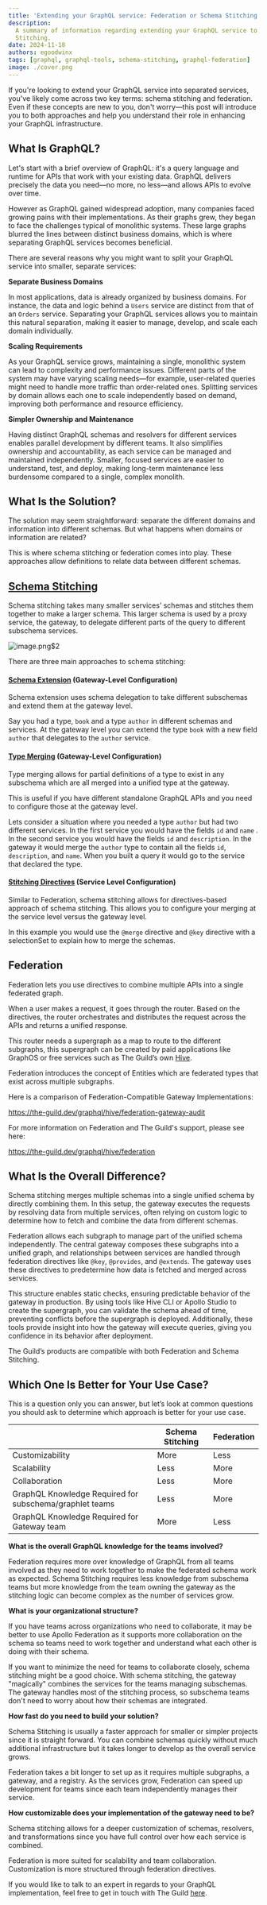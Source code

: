 ```yaml
---
title: 'Extending your GraphQL service: Federation or Schema Stitching'
description:
  A summary of information regarding extending your GraphQL service to use Federation or Schema
  Stitching.
date: 2024-11-18
authors: egoodwinx
tags: [graphql, graphql-tools, schema-stitching, graphql-federation]
image: ./cover.png
---
```


If you're looking to extend your GraphQL service into separated services, you've likely come across
two key terms: schema stitching and federation. Even if these concepts are new to you, don't
worry—this post will introduce you to both approaches and help you understand their role in
enhancing your GraphQL infrastructure.

## What Is GraphQL?

Let's start with a brief overview of GraphQL: it's a query language and runtime for APIs that work
with your existing data. GraphQL delivers precisely the data you need—no more, no less—and allows
APIs to evolve over time.

However as GraphQL gained widespread adoption, many companies faced growing pains with their
implementations. As their graphs grew, they began to face the challenges typical of monolithic
systems. These large graphs blurred the lines between distinct business domains, which is where
separating GraphQL services becomes beneficial.

There are several reasons why you might want to split your GraphQL service into smaller, separate
services:

**Separate Business Domains**

In most applications, data is already organized by business domains. For instance, the data and
logic behind a `Users` service are distinct from that of an `Orders` service. Separating your
GraphQL services allows you to maintain this natural separation, making it easier to manage,
develop, and scale each domain individually.

**Scaling Requirements**

As your GraphQL service grows, maintaining a single, monolithic system can lead to complexity and
performance issues. Different parts of the system may have varying scaling needs—for example,
user-related queries might need to handle more traffic than order-related ones. Splitting services
by domain allows each one to scale independently based on demand, improving both performance and
resource efficiency.

**Simpler Ownership and Maintenance**

Having distinct GraphQL schemas and resolvers for different services enables parallel development by
different teams. It also simplifies ownership and accountability, as each service can be managed and
maintained independently. Smaller, focused services are easier to understand, test, and deploy,
making long-term maintenance less burdensome compared to a single, complex monolith.

## What Is the Solution?

The solution may seem straightforward: separate the different domains and information into different
schemas. But what happens when domains or information are related?

This is where schema stitching or federation comes into play. These approaches allow definitions to
relate data between different schemas.

## [Schema Stitching](https://the-guild.dev/graphql/stitching/docs)

Schema stitching takes many smaller services’ schemas and stitches them together to make a larger
schema. This larger schema is used by a proxy service, the gateway, to delegate different parts of
the query to different subschema services.

![image.png](./distributed-graph.png)$2

There are three main approaches to schema stitching:

#### [Schema Extension](https://the-guild.dev/graphql/stitching/docs/approaches/schema-extensions) (Gateway-Level Configuration)

Schema extension uses schema delegation to take different subschemas and extend them at the gateway
level.

Say you had a type, `book` and a type `author` in different schemas and services. At the gateway
level you can extend the type `book` with a new field `author` that delegates to the `author`
service.

#### [Type Merging](https://the-guild.dev/graphql/stitching/docs/approaches/type-merging) (Gateway-Level Configuration)

Type merging allows for partial definitions of a type to exist in any subschema which are all merged
into a unified type at the gateway.

This is useful if you have different standalone GraphQL APIs and you need to configure those at the
gateway level.

Lets consider a situation where you needed a type `author` but had two different services. In the
first service you would have the fields `id` and `name` . In the second service you would have the
fields `id` and `description`. In the gateway it would merge the `author` type to contain all the
fields `id`, `description`, and `name`. When you built a query it would go to the service that
declared the type.

#### [Stitching Directives](https://the-guild.dev/graphql/stitching/docs/approaches/stitching-directives) (Service Level Configuration)

Similar to Federation, schema stitching allows for directives-based approach of schema stitching.
This allows you to configure your merging at the service level versus the gateway level.

In this example you would use the `@merge` directive and `@key` directive with a selectionSet to
explain how to merge the schemas.

## Federation

Federation lets you use directives to combine multiple APIs into a single federated graph.

When a user makes a request, it goes through the router. Based on the directives, the router
orchestrates and distributes the request across the APIs and returns a unified response.

This router needs a supergraph as a map to route to the different subgraphs, this supergraph can be
created by paid applications like GraphOS or free services such as The Guild’s own
[Hive](https://the-guild.dev/graphql/hive).

Federation introduces the concept of Entities which are federated types that exist across multiple
subgraphs.

Here is a comparison of Federation-Compatible Gateway Implementations:

https://the-guild.dev/graphql/hive/federation-gateway-audit

For more information on Federation and The Guild's support, please see here:

https://the-guild.dev/graphql/hive/federation

## What Is the Overall Difference?

Schema stitching merges multiple schemas into a single unified schema by directly combining them. In
this setup, the gateway executes the requests by resolving data from multiple services, often
relying on custom logic to determine how to fetch and combine the data from different schemas.

Federation allows each subgraph to manage part of the unified schema independently. The central
gateway composes these subgraphs into a unified graph, and relationships between services are
handled through federation directives like `@key`, `@provides`, and `@extends`. The gateway uses
these directives to predetermine how data is fetched and merged across services.

This structure enables static checks, ensuring predictable behavior of the gateway in production. By
using tools like Hive CLI or Apollo Studio to create the supergraph, you can validate the schema
ahead of time, preventing conflicts before the supergraph is deployed. Additionally, these tools
provide insight into how the gateway will execute queries, giving you confidence in its behavior
after deployment.

The Guild’s products are compatible with both Federation and Schema Stitching.

## Which One Is Better for Your Use Case?

This is a question only you can answer, but let’s look at common questions you should ask to
determine which approach is better for your use case.

|                                                         | Schema Stitching | Federation |
| ------------------------------------------------------- | ---------------- | ---------- |
| Customizability                                         | More             | Less       |
| Scalability                                             | Less             | More       |
| Collaboration                                           | Less             | More       |
| GraphQL Knowledge Required for subschema/graphlet teams | Less             | More       |
| GraphQL Knowledge Required for Gateway team             | More             | Less       |

**What is the overall GraphQL knowledge for the teams involved?**

Federation requires more over knowledge of GraphQL from all teams involved as they need to work
together to make the federated schema work as expected. Schema Stitching requires less knowledge
from subschema teams but more knowledge from the team owning the gateway as the stitching logic can
become complex as the number of services grow.

**What is your organizational structure?**

If you have teams across organizations who need to collaborate, it may be better to use Apollo
Federation as it supports more collaboration on the schema so teams need to work together and
understand what each other is doing with their schema.

If you want to minimize the need for teams to collaborate closely, schema stitching might be a good
choice. With schema stitching, the gateway "magically" combines the services for the teams managing
subschemas. The gateway handles most of the stitching process, so subschema teams don't need to
worry about how their schemas are integrated.

**How fast do you need to build your solution?**

Schema Stitching is usually a faster approach for smaller or simpler projects since it is straight
forward. You can combine schemas quickly without much additional infrastructure but it takes longer
to develop as the overall service grows.

Federation takes a bit longer to set up as it requires multiple subgraphs, a gateway, and a
registry. As the services grow, Federation can speed up development for teams since each team
independently manages their service.

**How customizable does your implementation of the gateway need to be?**

Schema stitching allows for a deeper customization of schemas, resolvers, and transformations since
you have full control over how each service is combined.

Federation is more suited for scalability and team collaboration. Customization is more structured
through federation directives.

If you would like to talk to an expert in regards to your GraphQL implementation, feel free to get
in touch with The Guild [here](https://the-guild.dev/#get-in-touch).
